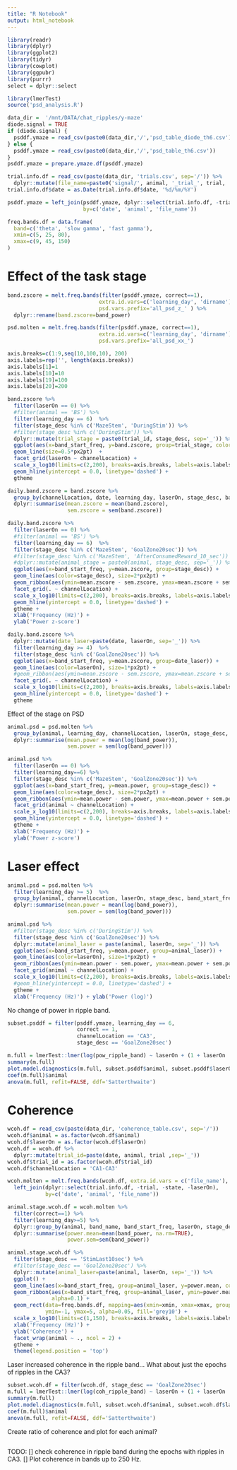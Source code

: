 ```yaml
---
title: "R Notebook"
output: html_notebook
---
```

```r
library(readr)
library(dplyr)
library(ggplot2)
library(tidyr)
library(cowplot)
library(ggpubr)
library(purrr)
select = dplyr::select

library(lmerTest)
source('psd_analysis.R')
```

```r
data_dir =  '/mnt/DATA/chat_ripples/y-maze'
diode.signal = TRUE
if (diode.signal) {
  psddf.ymaze = read_csv(paste0(data_dir,'/','psd_table_diode_th6.csv'))
} else {
  psddf.ymaze = read_csv(paste0(data_dir,'/','psd_table_th6.csv'))  
}
psddf.ymaze = prepare.ymaze.df(psddf.ymaze)

trial.info.df = read_csv(paste(data_dir, 'trials.csv', sep='/')) %>%
  dplyr::mutate(file_name=paste0('signal/', animal, '_trial_', trial, '_g0'))
trial.info.df$date = as.Date(trial.info.df$date, '%d/%m/%Y')

psddf.ymaze = left_join(psddf.ymaze, dplyr::select(trial.info.df, -trial, -state, -laserOn), 
                        by=c('date', 'animal', 'file_name'))

freq.bands.df = data.frame(
  band=c('theta', 'slow gamma', 'fast gamma'),
  xmin=c(5, 25, 80),
  xmax=c(9, 45, 150)
)
```

# Effect of the task stage
```r
band.zscore = melt.freq.bands(filter(psddf.ymaze, correct==1), 
                             extra.id.vars=c('learning_day', 'dirname'),
                             psd.vars.prefix='all_psd_z_' ) %>%
  dplyr::rename(band.zscore=band_power)

psd.molten = melt.freq.bands(filter(psddf.ymaze, correct==1), 
                             extra.id.vars=c('learning_day', 'dirname'),
                             psd.vars.prefix='all_psd_xx_')
```


```r
axis.breaks=c(1:9,seq(10,100,10), 200)
axis.labels=rep('', length(axis.breaks))
axis.labels[1]=1
axis.labels[10]=10
axis.labels[19]=100
axis.labels[20]=200

band.zscore %>%
  filter(laserOn == 0) %>%
  #filter(animal == 'BS') %>%
  filter(learning_day == 6)  %>%
  filter(stage_desc %in% c('MazeStem', 'DuringStim')) %>%
  #filter(stage_desc %in% c('DuringStim')) %>%
  dplyr::mutate(trial_stage = paste0(trial_id, stage_desc, sep='_')) %>% 
  ggplot(aes(x=band_start_freq, y=band.zscore, group=trial_stage, color=stage_desc)) +
  geom_line(size=0.5*px2pt)  +
  facet_grid(laserOn ~ channelLocation) +
  scale_x_log10(limits=c(2,200), breaks=axis.breaks, labels=axis.labels) +
  geom_hline(yintercept = 0.0, linetype='dashed') +
  gtheme
```

```r
daily.band.zscore = band.zscore %>%
  group_by(channelLocation, date, learning_day, laserOn, stage_desc, band_start_freq) %>%
  dplyr::summarise(mean.zscore = mean(band.zscore),
                   sem.zscore = sem(band.zscore))

daily.band.zscore %>%
  filter(laserOn == 0) %>%
  #filter(animal == 'BS') %>%
  filter(learning_day == 6)  %>%
  filter(stage_desc %in% c('MazeStem', 'GoalZone20sec')) %>%
  #filter(stage_desc %in% c('MazeStem', 'AfterConsumedReward_10_sec')) %>%
  #dplyr::mutate(animal_stage = paste0(animal, stage_desc, sep='_')) %>% 
  ggplot(aes(x=band_start_freq, y=mean.zscore, group=stage_desc)) +
  geom_line(aes(color=stage_desc), size=2*px2pt) +
  geom_ribbon(aes(ymin=mean.zscore - sem.zscore, ymax=mean.zscore + sem.zscore), alpha=0.2) +
  facet_grid(. ~ channelLocation) +
  scale_x_log10(limits=c(2,200), breaks=axis.breaks, labels=axis.labels) +
  geom_hline(yintercept = 0.0, linetype='dashed') +
  gtheme +
  xlab('Frequency (Hz)') +
  ylab('Power z-score') 
```

```r
daily.band.zscore %>%
  dplyr::mutate(date_laser=paste(date, laserOn, sep='_')) %>%
  filter(learning_day >= 4)  %>%
  filter(stage_desc %in% c('GoalZone20sec')) %>%
  ggplot(aes(x=band_start_freq, y=mean.zscore, group=date_laser)) +
  geom_line(aes(color=laserOn), size=1*px2pt) +
  #geom_ribbon(aes(ymin=mean.zscore - sem.zscore, ymax=mean.zscore + sem.zscore), alpha=0.2) +
  facet_grid(. ~ channelLocation) +
  scale_x_log10(limits=c(2,200), breaks=axis.breaks, labels=axis.labels) +
  geom_hline(yintercept = 0.0, linetype='dashed') +
  gtheme
```
Effect of the stage on PSD
```r
animal.psd = psd.molten %>%
  group_by(animal, learning_day, channelLocation, laserOn, stage_desc, band_start_freq) %>%
  dplyr::summarise(mean.power = mean(log(band_power)),
                   sem.power = sem(log(band_power)))
```

```r
animal.psd %>%
  filter(laserOn == 0) %>%
  filter(learning_day==6) %>%
  filter(stage_desc %in% c('MazeStem', 'GoalZone20sec')) %>%
  ggplot(aes(x=band_start_freq, y=mean.power, group=stage_desc)) +
  geom_line(aes(color=stage_desc), size=2*px2pt) +
  geom_ribbon(aes(ymin=mean.power - sem.power, ymax=mean.power + sem.power), alpha=0.2) +
  facet_grid(animal ~ channelLocation) +
  scale_x_log10(limits=c(2,200), breaks=axis.breaks, labels=axis.labels) +
  geom_hline(yintercept = 0.0, linetype='dashed') +
  gtheme +
  xlab('Frequency (Hz)') +
  ylab('Power z-score') 
```
# Laser effect 


```r
animal.psd = psd.molten %>%
  filter(learning_day >= 5)  %>%
  group_by(animal, channelLocation, laserOn, stage_desc, band_start_freq) %>%
  dplyr::summarise(mean.power = mean(log(band_power)),
                   sem.power = sem(log(band_power)))
```


```r
animal.psd %>%
  #filter(stage_desc %in% c('DuringStim')) %>%
  filter(stage_desc %in% c('GoalZone20sec')) %>%
  dplyr::mutate(animal_laser = paste(animal, laserOn, sep='_')) %>%
  ggplot(aes(x=band_start_freq, y=mean.power, group=animal_laser)) +
  geom_line(aes(color=laserOn), size=1*px2pt) +
  geom_ribbon(aes(ymin=mean.power - sem.power, ymax=mean.power + sem.power), alpha=0.2) +
  facet_grid(animal ~ channelLocation) +
  scale_x_log10(limits=c(2,200), breaks=axis.breaks, labels=axis.labels) +
  #geom_hline(yintercept = 0.0, linetype='dashed') +
  gtheme +
  xlab('Frequency (Hz)') + ylab('Power (log)')
```

No change of power in ripple band.
```r
subset.psddf = filter(psddf.ymaze, learning_day == 6,
                      correct == 1,
                      channelLocation == 'CA3',
                      stage_desc == 'GoalZone20sec')

m.full = lmerTest::lmer(log(pow_ripple_band) ~ laserOn + (1 + laserOn | animal), data=subset.psddf, REML = TRUE) 
summary(m.full)
plot.model.diagnostics(m.full, subset.psddf$animal, subset.psddf$laserOn)
coef(m.full)$animal
anova(m.full, refit=FALSE, ddf='Satterthwaite')
```

# Coherence
```r
wcoh.df = read_csv(paste(data_dir, 'coherence_table.csv', sep='/'))
wcoh.df$animal = as.factor(wcoh.df$animal)
wcoh.df$laserOn = as.factor(wcoh.df$laserOn)
wcoh.df = wcoh.df %>%
  dplyr::mutate(trial_id=paste(date, animal, trial ,sep='_'))
wcoh.df$trial_id = as.factor(wcoh.df$trial_id)
wcoh.df$channelLocation = 'CA1-CA3'
```

```r
wcoh.molten = melt.freq.bands(wcoh.df, extra.id.vars = c('file_name'), psd.vars.prefix='all_coh_') %>%
  left_join(dplyr::select(trial.info.df, -trial, -state, -laserOn), 
            by=c('date', 'animal', 'file_name'))
```

```r
animal.stage.wcoh.df = wcoh.molten %>%
  filter(correct==1) %>%
  filter(learning_day>=5) %>%
  dplyr::group_by(animal, band_name, band_start_freq, laserOn, stage_desc) %>%
  dplyr::summarise(power.mean=mean(band_power, na.rm=TRUE),
                   power.sem=sem(band_power))

animal.stage.wcoh.df %>%
  filter(stage_desc == 'StimLast10sec') %>%
  #filter(stage_desc == 'GoalZone20sec') %>%
  dplyr::mutate(animal_laser=paste(animal, laserOn, sep='_')) %>%
  ggplot() +
  geom_line(aes(x=band_start_freq, group=animal_laser, y=power.mean, color=laserOn)) + 
  geom_ribbon(aes(x=band_start_freq, group=animal_laser, ymin=power.mean-power.sem, ymax=power.mean+power.sem),
              alpha=0.1) +
  geom_rect(data=freq.bands.df, mapping=aes(xmin=xmin, xmax=xmax, group=band), 
            ymin=-1, ymax=5, alpha=0.05, fill='grey10') +
  scale_x_log10(limits=c(1,150), breaks=axis.breaks, labels=axis.labels) +
  xlab('Frequency (Hz)') +
  ylab('Coherence') +
  facet_wrap(animal ~ ., ncol = 2) +
  gtheme +
  theme(legend.position = 'top')
```

Laser increased coherence in the ripple band...
What about just the epochs of ripples in the CA3?
```r
subset.wcoh.df = filter(wcoh.df, stage_desc == 'GoalZone20sec')
m.full = lmerTest::lmer(log(coh_ripple_band) ~ laserOn + (1 + laserOn | animal), data=subset.wcoh.df, REML = TRUE) 
summary(m.full)
plot.model.diagnostics(m.full, subset.wcoh.df$animal, subset.wcoh.df$laserOn)
coef(m.full)$animal
anova(m.full, refit=FALSE, ddf='Satterthwaite')
```
Create ratio of coherence and plot for each animal?
```r

```


TODO:
[] check coherence in ripple band during the epochs with ripples in CA3. 
[] Plot coherence in bands up to 250 Hz.
